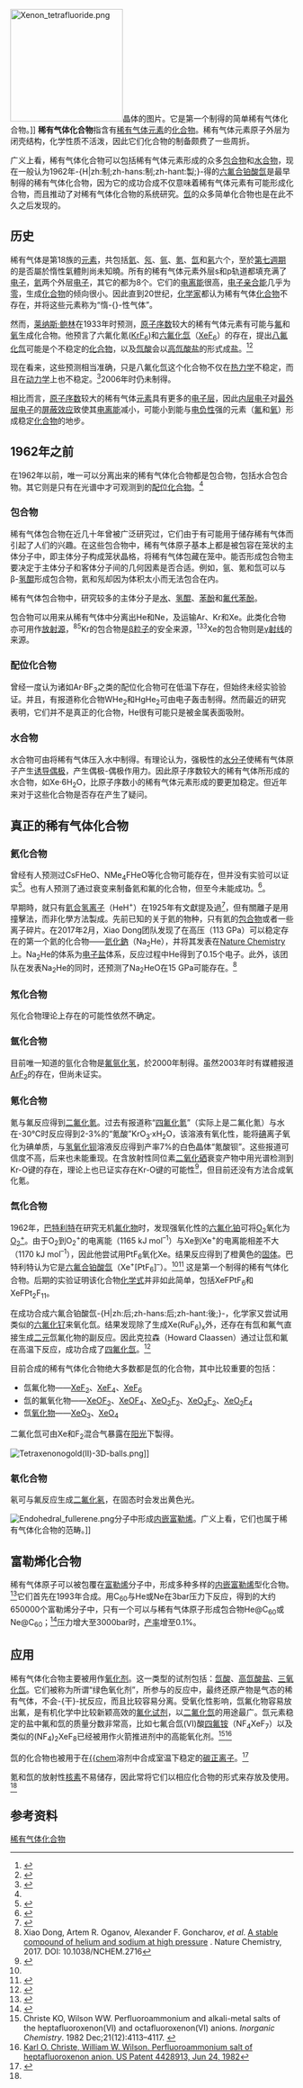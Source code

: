{{NoteTA
|T = zh-cn:稀有气体化合物; zh-tw:惰性氣體化合物; zh-hk:貴氣體化合物; zh-sg:惰性气体化合物;
|1= zh-hans:稀有气体; zh-cn:稀有气体; zh-tw:惰性氣體; zh-hk:貴氣體; zh-sg:惰性气体;
|2= zh-hans:稀有氣體; zh-cn:稀有气体; zh-tw:惰性氣體; zh-hk:貴氣體; zh-sg:惰性气体;
|3=zh-hans:{{缺字|ao4|2}};zh-cn:{{缺字|ao4|3}};zh-tw:{{缺字|ao4|2}};
}}
[[File:Xenon_tetrafluoride.png|200px]]晶体的图片。它是第一个制得的简单稀有气体化合物。]]
'''稀有气体化合物'''指含有[[稀有气体|稀有气体]][[元素|元素]]的[[化合物|化合物]]。稀有气体元素原子外层为闭壳结构，化学性质不活泼，因此它们化合物的制备颇费了一些周折。

广义上看，稀有气体化合物可以包括稀有气体元素形成的众多[[包合物|包合物]]和[[水合物|水合物]]，现在一般认为1962年-{H|zh:制;zh-hans:制;zh-hant:製;}-得的[[六氟合铂酸氙|六氟合铂酸氙]]是最早制得的稀有气体化合物，因为它的成功合成不仅意味着稀有气体元素有可能形成化合物，而且推动了对稀有气体化合物的系统研究。[[氙|氙]]的众多简单化合物也是在此不久之后发现的。

== 历史 ==
稀有气体是第18族的[[元素|元素]]，共包括[[氦|氦]]、[[氖|氖]]、[[氩|氩]]、[[氪|氪]]、[[氙|氙]]和[[氡|氡]]六个，至於[[第七週期|第七週期]]的{{缺字|ao4|2|Og}}是否屬於惰性氣體則尚未知曉。所有的稀有气体元素外层s和p轨道都填充满了[[电子|电子]]，[[氦|氦]]两个外层[[电子|电子]]，其它的都为8个。它们的[[电离能|电离能]]很高，[[电子亲合能|电子亲合能]]几乎为[[零|零]]，生成[[化合物|化合物]]的倾向很小。因此直到20世纪，[[化学家|化学家]]都认为稀有气体[[化合物|化合物]]不存在，并将这些元素称为“惰-{}-性气体”。

然而，[[莱纳斯·鲍林|莱纳斯·鲍林]]在1933年时预测，[[原子序数|原子序数]]较大的稀有气体元素有可能与[[氟|氟]]和[[氧|氧]]生成化合物。他预言了六氟化氪([[氪|Kr]][[氟|F]]<sub>6</sub>)和[[六氟化氙|六氟化氙]]（[[氙|Xe]][[氟|F]]<sub>6</sub>）的存在，提出[[八氟化氙|八氟化氙]]可能是个不稳定的[[化合物|化合物]]，以及[[氙酸|氙酸]]会以[[高氙酸盐|高氙酸盐]]的形式成[[盐|盐]]。<ref>{{cite journal 
 | title = The Formulas of Antimonic Acid and the Antimonates
 | author = Linus Pauling
 | journal = J. Am. Chem. Soc. 
 | volume = 55,
 | issue = 5 
 | pages = 1895 - 1900
 | url = 
 | doi = 10.1021/ja01332a016|date=June 1933}}</ref><ref name="Holloway">{{cite book
 | last = Holloway
 | first = John H.
 | year = 1968
 | title = Noble-Gas Chemistry
 | url = https://archive.org/details/trent_0116400178434
 | publisher = Methuen
 | location = London
}}</ref>

现在看来，这些预测相当准确，只是八氟化氙这个化合物不仅在[[热力学|热力学]]不稳定，而且在[[动力学|动力学]]上也不稳定。<ref>{{cite journal
 | last = Seppelt
 | first = Konrad
 | title = Recent developments in the Chemistry of Some Electronegative Elements
 | journal = Accounts of Chemical Research
 | volume = 12
 | pages = 211–216
 |date=June 1979}}</ref>2006年时仍未制得。

相比而言，[[原子序数|原子序数]]较大的稀有气体[[元素|元素]]具有更多的[[电子层|电子层]]，因此[[内层电子|内层电子]]对[[最外层电子|最外层电子]]的[[屏蔽效应|屏蔽效应]]致使其[[电离能|电离能]]减小，可能小到能与[[电负性|电负性]]强的元素（[[氟|氟]]和[[氧|氧]]）形成稳定[[化合物|化合物]]的地步。

== 1962年之前 ==
在1962年以前，唯一可以分离出来的稀有气体化合物都是包合物，包括水合包合物。其它则是只有在光谱中才可观测到的[[配位化合物|配位化合物]]。<ref name="Holloway" />

=== 包合物 ===
稀有气体包合物在近几十年曾被广泛研究过，它们由于有可能用于储存稀有气体而引起了人们的兴趣。在这些包合物中，稀有气体原子基本上都是被包容在笼状的主体分子中，即主体分子构成笼状晶格，将稀有气体包藏在笼中。能否形成包合物主要决定于主体分子和客体分子间的几何因素是否合适。例如，氩、氪和氙可以与β-[[氢醌|氢醌]]形成包合物，氦和氖却因为体积太小而无法包合在内。

稀有气体包合物中，研究较多的主体分子是[[水|水]]、[[氢醌|氢醌]]、[[苯酚|苯酚]]和[[氟代苯酚|氟代苯酚]]。

包合物可以用来从稀有气体中分离出He和Ne，及运输Ar、Kr和Xe。此类化合物亦可用作[[放射源|放射源]]，<sup>85</sup>Kr的包合物是[[β粒子|β粒子]]的安全来源，<sup>133</sup>Xe的包合物则是[[γ射线|γ射线]]的来源。

=== 配位化合物 ===
曾经一度认为诸如Ar·BF<sub>3</sub>之类的配位化合物可在低温下存在，但始终未经实验验证。并且，有报道称化合物WHe<sub>2</sub>和HgHe<sub>2</sub>可由电子轰击制得。然而最近的研究表明，它们并不是真正的化合物，He很有可能只是被金属表面吸附。

=== 水合物 ===
水合物可由将稀有气体压入水中制得。有理论认为，强极性的[[水分子|水分子]]使稀有气体原子产生[[诱导偶极|诱导偶极]]，产生偶极-偶极作用力。因此原子序数较大的稀有气体所形成的水合物，如Xe·6H<sub>2</sub>O，比原子序数小的稀有气体元素形成的要更加稳定。但近年来对于这些化合物是否存在产生了疑问。

== 真正的稀有气体化合物 ==
=== 氦化合物 ===
曾经有人预测过CsFHeO、NMe<sub>4</sub>FHeO等化合物可能存在，但并没有实验可以证实<ref>{{cite web|url = http://www.chem.uw.edu.pl/people/WGrochala/He.pdf|title = Collapse of helium’s chemical nobility predicted by Polish chemist|accessdate = 2009-05-15|language = en|archive-date = 2014-09-15|archive-url = https://web.archive.org/web/20140915072838/http://www.chem.uw.edu.pl/people/WGrochala/He.pdf|dead-url = no}}</ref>。也有人预测了通过衰变来制备氦和氟的化合物，但至今未能成功。<ref>{{cite journal |journal=Science |url=http://www.sciencemag.org/content/143/3607/674.short |title=Helium Difluoride: Possible Preparative Techniques Based on Nuclear Transmutations |first1=George C. |last1=Pimentel |first2=Richard D. |last2=Spratley |first3=Alan R. |last3=Miller |language=en |accessdate=2015-08-07 |date=1964-02-14 |volume=143 |issue=3607 |page=674 |doi=10.1126/science.143.3607.674 |archive-date=2015-09-24 |archive-url=https://web.archive.org/web/20150924141930/http://www.sciencemag.org/content/143/3607/674.short |dead-url=no }}</ref>。

早期時，就只有[[氦合氢离子|氦合氢离子]]（HeH<sup>+</sup>）在1925年有文獻提及過<ref>{{cite journal |last=Hogness |first=T.R. |last2=Lunn |first2=E.G. |year=1925 |title=The Ionization of Hydrogen by Electron Impact as Interpreted by Positive Ray Analysis |url=http://prola.aps.org/abstract/PR/v26/i1/p44_1 |journal=Phys. Rev. Lett. |publisher=The American Physical Society |volume=26 |issue=1 |pages=44–55 |doi=10.1103/PhysRev.26.44 |accessdate=2013-12-15 |language=en }}</ref>，但有關離子是用撞擊法，而非化學方法製成。先前已知的关于氦的物种，只有氦的[[包合物|包合物]]或者一些离子碎片。在2017年2月，Xiao Dong团队发现了在高压（113 GPa）可以稳定存在的第一个氦的化合物——[[氦化鈉|氦化鈉]]（Na<sub>2</sub>He），并将其发表在[[Nature_Chemistry|Nature Chemistry]]上。Na<sub>2</sub>He的体系为[[电子盐|电子盐]]体系，反应过程中He得到了0.15个电子。此外，该团队在发表Na<sub>2</sub>He的同时，还预测了Na<sub>2</sub>HeO在15 GPa可能存在。<ref>Xiao Dong, Artem R. Oganov, Alexander F. Goncharov, ''et al''. [https://wx.scholarset.com/Scholar/userFile/pdf/2017-02-08/321d1dba-13a2-4021-b68d-0002300b62fd.pdf A stable compound of helium and sodium at high pressure] {{Wayback|url=https://wx.scholarset.com/Scholar/userFile/pdf/2017-02-08/321d1dba-13a2-4021-b68d-0002300b62fd.pdf |date=20170211080646 }}. Nature Chemistry, 2017. DOI: 10.1038/NCHEM.2716</ref>

=== 氖化合物 ===
氖化合物理论上存在的可能性依然不确定。

=== 氩化合物 ===
目前唯一知道的氩化合物是[[氟氩化氢|氟氩化氢]]，於2000年制得。虽然2003年时有媒體报道[[二氟化氩|ArF<sub>2</sub>]]的存在，但尚未证实。

=== 氪化合物 ===
氪与氟反应得到[[二氟化氪|二氟化氪]]。过去有报道称“[[四氟化氪|四氟化氪]]”（实际上是二氟化氪）与水在-30℃时反应得到2-3%的“氪酸”KrO<sub>3</sub>·xH<sub>2</sub>O，该溶液有氧化性，能将[[碘|碘]]离子氧化为碘单质，与[[氢氧化钡|氢氧化钡]]溶液反应得到产率7%的白色晶体“氪酸钡”。这些报道可信度不高，后来也未能重现。在含放射性同位素[[二氧化硒|二氧化硒]]衰变产物中用光谱检测到Kr-O键的存在，理论上也已证实存在Kr-O键的可能性<ref>{{cite journal |author= Wilson, B. R.; Shi, K.; Wilson, A. K. |title= Theoretical prediction of FKrOH |journal= [[Chem._Phys._Lett.|Chem. Phys. Lett.]] |volume= 537 |pages= 6 |year= 2012 |doi= 10.1016/j.cplett.2012.04.003 }}</ref>，但目前还没有方法合成氧化氪。

=== 氙化合物 ===
1962年，[[巴特利特|巴特利特]]在研究无机[[氟化物|氟化物]]时，发现强氧化性的[[六氟化铂|六氟化铂]]可将[[氧|O<sub>2</sub>]]氧化为[[二氧基阳离子|O<sub>2</sub><sup>+</sup>]]。由于O<sub>2</sub>到O<sub>2</sub><sup>+</sup>的电离能（1165 kJ mol<sup>–1</sup>）与Xe到Xe<sup>+</sup>的电离能相差不大（1170 kJ mol<sup>–1</sup>），因此他尝试用PtF<sub>6</sub>氧化Xe。结果反应得到了橙黄色的[[固体|固体]]。巴特利特认为它是[[六氟合铂酸氙|六氟合铂酸氙]]（Xe<sup>+</sup>[PtF<sub>6</sub>]<sup>–</sup>）。<ref name="Holloway" /><ref name="bartlett">{{cite journal 
 | title = Xenon hexafluoroplatinate Xe<sup>+</sup>[PtF<sub>6</sub>]<sup>–</sup>
 | author = Bartlett, N.
 | journal = Proceedings of the Chemical Society of London
 | volume = 
 | issue = 6 
 | pages = 218
 | year = 1962
 | url = 
 | doi = 10.1039/PS9620000197}}</ref>
这是第一个制得的稀有气体化合物。后期的实验证明该化合物[[化学式|化学式]]并非如此简单，包括XeFPtF<sub>6</sub>和XeFPt<sub>2</sub>F<sub>11</sub>。

在成功合成六氟合铂酸氙-{H|zh:后;zh-hans:后;zh-hant:後;}-，化学家又尝试用类似的[[六氟化钌|六氟化钌]]来氧化氙。结果发现除了生成Xe(RuF<sub>6</sub>)<sub>x</sub>外，还存在有氙和氟气直接生成[[二元化合物|二元]]氙氟化物的副反应。因此克拉森（Howard Claassen）通过让氙和氟在高温下反应，成功合成了[[四氟化氙|四氟化氙]]。<ref>{{cite journal |author= Claassen, H. H.; Selig, H.; Malm, J. G. |title= Xenon Tetrafluoride |journal= [[J._Am._Chem._Soc.|J. Am. Chem. Soc.]] |volume= 84 |issue= 18 |pages= 3593 |year= 1962 |doi= 10.1021/ja00877a042 }}</ref>

目前合成的稀有气体化合物绝大多数都是氙的化合物，其中比较重要的包括：
*氙氟化物——[[二氟化氙|XeF<sub>2</sub>]]、[[四氟化氙|XeF<sub>4</sub>]]、[[六氟化氙|XeF<sub>6</sub>]]
*氙的氟氧化物——[[二氟一氧化氙|XeOF<sub>2</sub>]]、[[四氟一氧化氙|XeOF<sub>4</sub>]]、[[二氟二氧化氙|XeO<sub>2</sub>F<sub>2</sub>]]、[[二氟三氧化氙|XeO<sub>3</sub>F<sub>2</sub>]]、[[四氟二氧化氙|XeO<sub>2</sub>F<sub>4</sub>]]
*氙[[氧化物|氧化物]]——[[三氧化氙|XeO<sub>3</sub>]]、[[四氧化氙|XeO<sub>4</sub>]]
二氟化氙可由Xe和F<sub>2</sub>混合气暴露在[[阳光|阳光]]下製得。{{Citation needed|但有趣的是，1960年代之前的半个世纪中，却没有人发现仅仅混合这两种气体就有可能发生反应。|time=2022-01-18T13:59:46+00:00}}

[[File:Tetraxenonogold(II)-3D-balls.png|thumb]]]]

{{Citation needed|1=最近制得了一大种类形式为XeO<sub>x</sub>M<sub>2</sub>的稀有气体化合物，其中x = 1、2、3，M是任何电负性强的基团，比如[[三氟甲基|CF<sub>3</sub>]]、N(SO<sub>2</sub>F)<sub>2</sub>或OTeF<sub>5</sub>。这类化合物范围相当广，可以有上千个之多，并且涉及氙和氧、氮、碳甚至金之间的[[化学键|化学键]]。一同报道的还有高氙酸、一些稀有气体卤化物和配离子。化合物Xe<sub>2</sub>Sb<sub>2</sub>F<sub>11</sub>中含有目前已知最长的化学键，其中的Xe–Xe键长308.71 [[pm|pm]]。|time=2022-01-18T13:59:46+00:00}}

{{Citation needed|[[激发二聚体|激发二聚体]]Xe<sub>2</sub>及稀有气体[[卤化物|卤化物]]，如[[二氯化氙|XeCl<sub>2</sub>]]都被用在[[准分子激光器|准分子激光器]]中。|time=2022-01-18T13:59:46+00:00}}

=== 氡化合物 ===

氡可与氟反应生成[[二氟化氡|二氟化氡]]，在固态时会发出黄色光。

[[File:Endohedral_fullerene.png|thumb]]分子中形成[[内嵌富勒烯|内嵌富勒烯]]。广义上看，它们也属于稀有气体化合物的范畴。]]

== 富勒烯化合物 ==
稀有气体原子可以被包覆在[[富勒烯|富勒烯]]分子中，形成多种多样的[[内嵌富勒烯|内嵌富勒烯]]型化合物。<ref>{{cite journal|title=Incorporation of helium, neon, argon, krypton, and xenon into fullerenes using high pressure|author=Martin Saunders, Hugo A. Jimenez-Vazquez, R. James Cross, Stanley Mroczkowski, Michael L. Gross, Daryl E. Giblin, and Robert J. Poreda|journal=[[J._Am._Chem._Soc.|J. Am. Chem. Soc.]]|year=1994|volume=116|issue=5|pages=2193–2194|doi=10.1021/ja00084a089}}</ref>它们首先在1993年合成。用C<sub>60</sub>与He或Ne在3bar压力下反应，得到的大约650000个富勒烯分子中，只有一个可以与稀有气体原子形成包合物He@C<sub>60</sub>或Ne@C<sub>60</sub>；<ref>{{cite journal|title=Stable compounds of helium and neon. He@C60 and Ne@C60|author=M. Saunders, H. A. Jiménez-Vázquez, R. J. Cross, and R. J. Poreda|journal=[[科学_(期刊)|Science]]|year=1993|volume=259|pages=1428–1430|doi=10.1126/science.259.5100.1428|pmid=17801275}}</ref>压力增大至3000bar时，[[产率|产率]]增至0.1%。

== 应用 ==
稀有气体化合物主要被用作[[氧化剂|氧化剂]]。这一类型的试剂包括：[[氙酸|氙酸]]、[[高氙酸盐|高氙酸盐]]、[[三氧化氙|三氧化氙]]。它们被称为所谓“绿色氧化剂”，所参与的反应中，最终还原产物是气态的稀有气体，不会-{干}-扰反应，而且比较容易分离。受氧化性影响，氙氟化物容易放出氟，是有机化学中比较新颖高效的[[氟化试剂|氟化试剂]]，以[[二氟化氙|二氟化氙]]的用途最广。氙元素稳定的盐中氟和氙的质量分数非常高，比如七氟合氙(VI)酸[[四氟铵|四氟铵]]（NF<sub>4</sub>XeF<sub>7</sub>）以及类似的(NF<sub>4</sub>)<sub>2</sub>XeF<sub>8</sub>已经被用作火箭推进剂中的高能氧化剂。<ref>Christe KO, Wilson WW. Perfluoroammonium and alkali-metal salts of the heptafluoroxenon(VI) and octafluoroxenon(VI) anions. ''Inorganic Chemistry''. 1982 Dec;21(12):4113–4117. {{doi|10.1021/ic00142a001}}</ref><ref>[http://www.google.com/patents?id=GrM7AAAAEBAJ&dq=4428913 Karl O. Christe, William W. Wilson. Perfluoroammonium salt of heptafluoroxenon anion. US Patent 4428913, Jun 24, 1982]</ref>  

氙的化合物也被用于在[[硫酰氟氯|{{chem]]溶剂中合成室温下稳定的[[碳正离子|碳正离子]]。<ref name="Mercier Moran Schrobilgen Steinberg 2004 pp. 5533–5548">{{cite journal | last=Mercier | first=Hélène P. A. | last2=Moran | first2=Matthew D. | last3=Schrobilgen | first3=Gary J. | last4=Steinberg | first4=Christoph | last5=Suontamo | first5=Reijo J. | title=The Syntheses of Carbocations by Use of the Noble-Gas Oxidant, [XeOTeF5][Sb(OTeF5)6]:  The Syntheses and Characterization of the CX3+(X = Cl, Br, OTeF5) and CBr(OTeF5)2+Cations and Theoretical Studies of CX3+and BX3(X = F, Cl, Br, I, OTeF5)† | journal=Journal of the American Chemical Society | publisher=American Chemical Society (ACS) | volume=126 | issue=17 | year=2004 | issn=0002-7863 | doi=10.1021/ja030649e | pages=5533–5548}}</ref>

氪和氙的放射性[[核素|核素]]不易储存，因此常将它们以相应化合物的形式来存放及使用。<ref name="Holloway" />

== 参考资料 ==
{{reflist}}

{{稀有气体化合物}}
{{元素化合物专题}}

[[Category:稀有气体化合物|]]